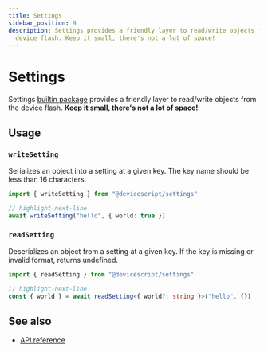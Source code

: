 ```yaml
---
title: Settings
sidebar_position: 9
description: Settings provides a friendly layer to read/write objects from the
  device flash. Keep it small, there's not a lot of space!
---
```


# Settings

Settings [builtin package](/developer/packages) provides a friendly layer to read/write objects from the device flash. **Keep it small, there's not a lot of space!**

## Usage

### `writeSetting`

Serializes an object into a setting at a given key. The key name should be less than 16 characters.

```ts
import { writeSetting } from "@devicescript/settings"

// highlight-next-line
await writeSetting("hello", { world: true })
```

### `readSetting`

Deserializes an object from a setting at a given key. If the key is missing or invalid format, returns undefined.

```ts
import { readSetting } from "@devicescript/settings"

// highlight-next-line
const { world } = await readSetting<{ world?: string }>("hello", {})
```

## See also

-   [API reference](/api/settings/)

